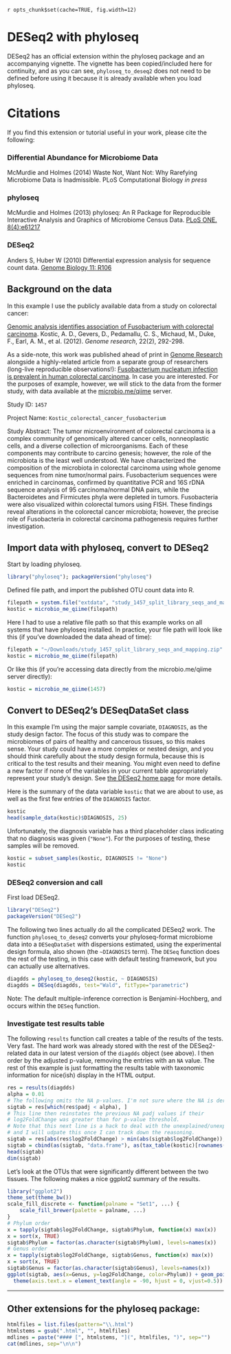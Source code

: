 `r opts_chunk$set(cache=TRUE, fig.width=12)`
<link href="http://joey711.github.com/phyloseq/markdown.css" rel="stylesheet"></link>


# DESeq2 with phyloseq

DESeq2 has an official extension within the phyloseq package and an accompanying vignette. The vignette has been copied/included here for continuity, and as you can see, `phyloseq_to_deseq2` does not need to be defined before using it because it is already available when you load phyloseq.

# Citations

If you find this extension or tutorial useful in your work, please cite the following:

### Differential Abundance for Microbiome Data
McMurdie and Holmes (2014) Waste Not, Want Not: Why Rarefying Microbiome Data is Inadmissible.
PLoS Computational Biology *in press*

### phyloseq
McMurdie and Holmes (2013) phyloseq: An R Package for Reproducible Interactive Analysis and Graphics of Microbiome Census Data.
[PLoS ONE. 8(4):e61217](http://dx.plos.org/10.1371/journal.pone.0061217)

### DESeq2
Anders S, Huber W (2010) Differential expression analysis for sequence count data.
[Genome Biology 11: R106](http://www.biomedcentral.com/content/pdf/gb-2010-11-10-r106.pdf)



## Background on the data

In this example I use the publicly available data from a study on colorectal cancer:

[Genomic analysis identifies association of Fusobacterium with colorectal carcinoma](http://genome.cshlp.org/content/22/2/292.long).
Kostic, A. D., Gevers, D., Pedamallu, C. S., Michaud, M., Duke, F., Earl, A. M., et al. (2012). *Genome research*, 22(2), 292-298. 

As a side-note, this work was published ahead of print in [Genome Research](http://genome.cshlp.org/) alongside a highly-related article from a separate group of researchers (long-live reproducible observations!): [Fusobacterium nucleatum infection is prevalent in human colorectal carcinoma](http://genome.cshlp.org/content/22/2/299.long). In case you are interested. For the purposes of example, however, we will stick to the data from the former study, with data available at the [microbio.me/qiime](http://www.microbio.me/qiime/) server.

Study ID:  `1457`

Project Name:  `Kostic_colorectal_cancer_fusobacterium`

Study Abstract:	The tumor microenvironment of colorectal carcinoma is a complex community of genomically altered cancer cells, nonneoplastic cells, and a diverse collection of microorganisms. Each of these components may contribute to carcino genesis; however, the role of the microbiota is the least well understood. We have characterized the composition of the microbiota in colorectal carcinoma using whole genome sequences from nine tumor/normal pairs. Fusobacterium sequences were enriched in carcinomas, confirmed by quantitative PCR and 16S rDNA sequence analysis of 95 carcinoma/normal DNA pairs, while the Bacteroidetes and Firmicutes phyla were depleted in tumors. Fusobacteria were also visualized within colorectal tumors using FISH. These findings reveal alterations in the colorectal cancer microbiota; however, the precise role of Fusobacteria in colorectal carcinoma pathogenesis requires further investigation.

## Import data with phyloseq, convert to DESeq2

Start by loading phyloseq.

```r
library("phyloseq"); packageVersion("phyloseq")
```

Defined file path, and import the published OTU count data into R.

```r
filepath = system.file("extdata", "study_1457_split_library_seqs_and_mapping.zip", package="phyloseq")
kostic = microbio_me_qiime(filepath)
```

Here I had to use a relative file path so that this example works on all systems that have phyloseq installed. In practice, your file path will look like this (if you've downloaded the data ahead of time):

```r
filepath = "~/Downloads/study_1457_split_library_seqs_and_mapping.zip"
kostic = microbio_me_qiime(filepath)
```

Or like this (if you're accessing data directly from the microbio.me/qiime server directly):

```r
kostic = microbio_me_qiime(1457)
```


## Convert to DESeq2's DESeqDataSet class

In this example I'm using the major sample covariate, `DIAGNOSIS`, as the study design factor. The focus of this study was to compare the microbiomes of pairs of healthy and cancerous tissues, so this makes sense. Your study could have a more complex or nested design, and you should think carefully about the study design formula, because this is critical to the test results and their meaning. You might even need to define a new factor if none of the variables in your current table appropriately represent your study's design. See [the DESeq2 home page](http://www.bioconductor.org/packages/release/bioc/html/DESeq2.html) for more details. 

Here is the summary of the data variable `kostic` that we are about to use, as well as the first few entries of the `DIAGNOSIS` factor.
```r
kostic
head(sample_data(kostic)$DIAGNOSIS, 25)
```

Unfortunately, the diagnosis variable has a third placeholder class indicating that no diagnosis was given (`"None"`). For the purposes of testing, these samples will be removed.

```r
kostic = subset_samples(kostic, DIAGNOSIS != "None")
kostic
```



### DESeq2 conversion and call

First load DESeq2.

```r
library("DESeq2")
packageVersion("DESeq2")
```

The following two lines actually do all the complicated DESeq2 work. The function `phyloseq_to_deseq2` converts your phyloseq-format microbiome data into a `DESeqDataSet` with dispersions estimated, using the experimental design formula, also shown (the `~DIAGNOSIS` term). The `DESeq` function does the rest of the testing, in this case with default testing framework, but you can actually use alternatives. 

```r
diagdds = phyloseq_to_deseq2(kostic, ~ DIAGNOSIS)
diagdds = DESeq(diagdds, test="Wald", fitType="parametric")
```
Note: The default multiple-inference correction is Benjamini-Hochberg, and occurs within the `DESeq` function.

### Investigate test results table

The following `results` function call creates a table of the results of the tests. Very fast. The hard work was already stored with the rest of the DESeq2-related data in our latest version of the `diagdds` object (see above). I then order by the adjusted p-value, removing the entries with an `NA` value. The rest of this example is just formatting the results table with taxonomic information for nice(ish) display in the HTML output.

```r
res = results(diagdds)
alpha = 0.01
# The following omits the NA p-values. I'm not sure where the NA is derived from.
sigtab = res[which(res$padj < alpha), ]
# This line then reinstates the previous NA padj values if their
# log2FoldChange was greater than for p-value threshold.
# Note that this next line is a hack to deal with the unexplained/unexpected NA p-values,
# and I will udpate this once I can track down the reasoning.
sigtab = res[abs(res$log2FoldChange) > min(abs(sigtab$log2FoldChange)), ]
sigtab = cbind(as(sigtab, "data.frame"), as(tax_table(kostic)[rownames(sigtab), ], "matrix"))
head(sigtab)
dim(sigtab)
```

Let's look at the OTUs that were significantly different between the two tissues. The following makes a nice ggplot2 summary of the results.

```r
library("ggplot2")
theme_set(theme_bw())
scale_fill_discrete <- function(palname = "Set1", ...) {
    scale_fill_brewer(palette = palname, ...)
}
# Phylum order
x = tapply(sigtab$log2FoldChange, sigtab$Phylum, function(x) max(x))
x = sort(x, TRUE)
sigtab$Phylum = factor(as.character(sigtab$Phylum), levels=names(x))
# Genus order
x = tapply(sigtab$log2FoldChange, sigtab$Genus, function(x) max(x))
x = sort(x, TRUE)
sigtab$Genus = factor(as.character(sigtab$Genus), levels=names(x))
ggplot(sigtab, aes(x=Genus, y=log2FoldChange, color=Phylum)) + geom_point(size=6) + 
  theme(axis.text.x = element_text(angle = -90, hjust = 0, vjust=0.5))
```



---

## Other extensions for the phyloseq package:

```r
htmlfiles = list.files(pattern="\\.html")
htmlstems = gsub(".html", "", htmlfiles)
mdlines = paste("#### [", htmlstems, "](", htmlfiles, ")", sep="")
cat(mdlines, sep="\n\n")
```
